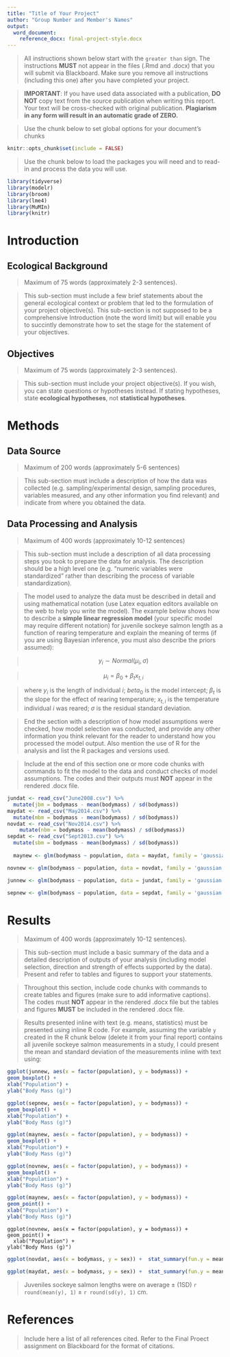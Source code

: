 ```yaml
---
title: "Title of Your Project"
author: "Group Number and Member's Names"
output: 
  word_document:
    reference_docx: final-project-style.docx
---
```


> All instructions shown below start with the `greater than` sign. The instructions **MUST** not appear in the files (.Rmd and .docx) that you will submit via Blackboard. Make sure you remove all instructions (including this one) after you have completed your project.

> **IMPORTANT**: If you have used data associated with a publication, **DO NOT** copy text from the source publication when writing this report. Your text will be cross-checked with original publication. **Plagiarism in any form will result in an automatic grade of ZERO.**

> Use the chunk below to set global options for your document's chunks

```r
knitr::opts_chunk$set(include = FALSE)
```

> Use the chunk below to load the packages you will need and to read-in and process the data you will use.

```r
library(tidyverse)
library(modelr)
library(broom)
library(lme4)
library(MuMIn)
library(knitr)
```

# Introduction

## Ecological Background

> Maximum of 75 words (approximately 2-3 sentences).  

> This sub-section must include a few brief statements about the general ecological context or problem that led to the formulation of your project objective(s). This sub-section is not supposed to be a comprehensive Introduction (note the word limit) but will enable you to succintly demonstrate how to set the stage for the statement of your objectives.

## Objectives

> Maximum of 75 words (approximately 2-3 sentences).  

> This sub-section must include your project objective(s). If you wish, you can state questions or hypotheses instead. If stating hypotheses, state **ecological hypotheses**, not **statistical hypotheses**.

# Methods

## Data Source 

> Maximum of 200 words (approximately 5-6 sentences)

> This sub-section must include a description of how the data was collected (e.g. sampling/experimental design, sampling procedures, variables measured, and any other information you find relevant) and indicate from where you obtained the data.

## Data Processing and Analysis

> Maximum of 400 words (approximately 10-12 sentences)

> This sub-section must include a description of all data processing steps you took to prepare the data for analysis. The description should be a high level one (e.g. "numeric variables were standardized" rather than describing the process of variable standardization). 

> The model used to analyze the data must be described in detail and using mathematical notation (use Latex equation editors available on the web to help you write the model). The example below shows how to describe a **simple linear regression model** (your specific model may require different notation) for juvenile sockeye salmon length as a function of rearing temperature and explain the meaning of terms (if you are using Bayesian inference, you must also describe the priors assumed):
 
> $$y_{i} \sim Normal\left(\mu_{i}, \sigma\right)$$

> $$\mu_{i} = \beta_{0} + \beta_{t}x_{t, i}$$

> where $y_{i}$ is the length of individual $i$; $beta_{0}$ is the model intercept; $\beta_{t}$ is the slope for the effect of rearing temperature; $x_{t, i}$ is the temperature individual $i$ was reared; $\sigma$ is the residual standard deviation.

>End the section with a description of how model assumptions were checked, how model selection was conducted, and provide any other information you think relevant for the reader to understand how you processed the model output. Also mention the use of R for the analysis and list the R packages and versions used.

> Include at the end of this section one or more code chunks with commands to fit the model to the data and conduct checks of model assumptions. The codes and their outputs must **NOT** appear in the rendered .docx file.

```r
jundat <- read_csv("June2008.csv") %>%
  mutate(jbm = bodymass - mean(bodymass) / sd(bodymass))
maydat <- read_csv("May2014.csv") %>%
  mutate(mbm = bodymass - mean(bodymass) / sd(bodymass))
novdat <- read_csv("Nov2014.csv") %>%
    mutate(nbm = bodymass - mean(bodymass) / sd(bodymass))
sepdat <- read_csv("Sept2013.csv") %>%
  mutate(sbm = bodymass - mean(bodymass) / sd(bodymass))
  
  maynew <- glm(bodymass ~ population, data = maydat, family = 'gaussian')

novnew <- glm(bodymass ~ population, data = novdat, family = 'gaussian')

junnew <- glm(bodymass ~ population, data = jundat, family = 'gaussian')

sepnew <- glm(bodymass ~ population, data = sepdat, family = 'gaussian')
```

# Results

> Maximum of 400 words (approximately 10-12 sentences).

> This sub-section must include a basic summary of the data and a detailed description of outputs of your analysis (including model selection, direction and strength of effects supported by the data). Present and refer to tables and figures to support your statements. 

> Throughout this section, include code chunks with commands to create tables and figures (make sure to add informative captions). The codes  must **NOT** appear in the rendered .docx file but the tables and figures **MUST** be included in the rendered .docx file.

> Results presented inline with text (e.g. means, statistics) must be presented using inline R code. For example, assuming the variable `y` created in the R chunk below (delete it from your final report) contains all juvenile sockeye salmon measurements in a study, I could present the mean and standard deviation of the measurements inline with text using:

```r
ggplot(junnew, aes(x = factor(population), y = bodymass)) +
geom_boxplot() +
xlab("Population") +
ylab("Body Mass (g)")
```

```r
ggplot(sepnew, aes(x = factor(population), y = bodymass)) +
geom_boxplot() +
xlab("Population") +
ylab("Body Mass (g)")
```

```r
ggplot(maynew, aes(x = factor(population), y = bodymass)) +
geom_boxplot() +
xlab("Population") +
ylab("Body Mass (g)")
```

```r
ggplot(novnew, aes(x = factor(population), y = bodymass)) +
geom_boxplot() +
xlab("Population") +
ylab("Body Mass (g)")
```

```r
ggplot(maynew, aes(x = factor(population), y = bodymass)) +
geom_point() +
xlab("Population") +
ylab("Body Mass (g)")
```

```rr
ggplot(novnew, aes(x = factor(population), y = bodymass)) +
geom_point() +
  xlab("Population") +
ylab("Body Mass (g)")
```

```r
ggplot(novdat, aes(x = bodymass, y = sex)) +  stat_summary(fun.y = mean, geom = "bar", fill = "skyblue") +  stat_summary(fun.data = mean_sdl, fun.args = list(mult = 1), geom = "errorbar", width = 0.1) +  xlab("Mean Bodymass (g)") +  ylab("Sex (M = Male, F = Female")
```

```r
ggplot(maydat, aes(x = bodymass, y = sex)) +  stat_summary(fun.y = mean, geom = "bar", fill = "skyblue") +  stat_summary(fun.data = mean_sdl, fun.args = list(mult = 1), geom = "errorbar", width = 0.1) +  xlab("Mean Bodymass (g)") +  ylab("Sex (M = Male, F = Female")
```

> Juveniles sockeye salmon lengths were on average $\pm$ (1SD) `r round(mean(y), 1)` $\pm$ `r round(sd(y), 1)` cm.

# References

> Include here a list of all references cited. Refer to the Final Proect assignment on Blackboard for the format of citations.
